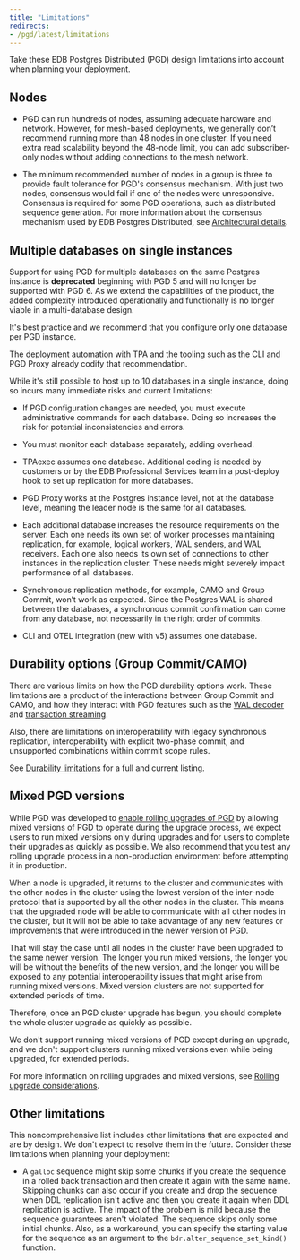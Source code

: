 ```yaml
---
title: "Limitations"
redirects:
- /pgd/latest/limitations
---
```


Take these EDB Postgres Distributed (PGD) design limitations
into account when planning your deployment.

## Nodes

- PGD can run hundreds of nodes, assuming adequate hardware and network. However,
    for mesh-based deployments, we generally don’t recommend running more than 48
    nodes in one cluster. If you need extra read scalability beyond the 48-node
    limit, you can add subscriber-only nodes without adding connections to the
    mesh network.

- The minimum recommended number of nodes in a group is three to provide fault
    tolerance for PGD's consensus mechanism. With just two nodes, consensus would
    fail if one of the nodes were unresponsive. Consensus is required for some PGD
    operations, such as distributed sequence generation. For more information about
    the consensus mechanism used by EDB Postgres Distributed, see [Architectural
    details](architectures/#architecture-details).

## Multiple databases on single instances

Support for using PGD for multiple databases on the same Postgres instance is
**deprecated** beginning with PGD 5 and will no longer be supported with PGD 6. As
we extend the capabilities of the product, the added complexity introduced
operationally and functionally is no longer viable in a multi-database design.

It's best practice and we recommend that you configure only one database per PGD instance. 

The deployment automation with TPA and the tooling such as the CLI
and PGD Proxy already codify that recommendation. 

While it's still possible to host up to 10 databases in a single instance,
doing so incurs many immediate risks and current limitations:

-   If PGD configuration changes are needed, you must execute administrative commands 
    for each database. Doing so increases the risk for potential
    inconsistencies and errors.

-   You must monitor each database separately, adding overhead.

-   TPAexec assumes one database. Additional coding is needed by customers or by the EDB Professional Services team
    in a post-deploy hook to set up replication for more databases.

-   PGD Proxy works at the Postgres instance level, not at the database level,
    meaning the leader node is the same for all databases.

-   Each additional database increases the resource requirements on the server.
    Each one needs its own set of worker processes maintaining replication, for example,
    logical workers, WAL senders, and WAL receivers. Each one also needs its own
    set of connections to other instances in the replication cluster. These needs might
    severely impact performance of all databases.

-   Synchronous replication methods, for example, CAMO and Group Commit, won’t work as
    expected. Since the Postgres WAL is shared between the databases, a
    synchronous commit confirmation can come from any database, not necessarily in
    the right order of commits.

-   CLI and OTEL integration (new with v5) assumes one database. 

## Durability options (Group Commit/CAMO)

There are various limits on how the PGD durability options work. 
These limitations are a product of the interactions between Group Commit and CAMO, and how they interact with PGD features such as the [WAL decoder](../decoding_worker/) and  [transaction streaming](../transaction-streaming/).

Also, there are limitations on interoperability with legacy synchronous replication,
interoperability with explicit two-phase commit, and unsupported combinations
within commit scope rules. 

See [Durability limitations](/pgd/latest/commit-scopes/limitations/) for a full
and current listing.

## Mixed PGD versions

While PGD was developed to [enable rolling upgrades of
PGD](/pgd/latest/upgrades) by allowing mixed versions of PGD to operate during
the upgrade process, we expect users to run mixed versions only during upgrades
and for users to complete their upgrades as quickly as possible. We also
recommend that you test any rolling upgrade process in a non-production
environment before attempting it in production.

When a node is upgraded, it returns to the cluster and communicates with the
other nodes in the cluster using the lowest version of the inter-node protocol
that is supported by all the other nodes in the cluster. This means that the
upgraded node will be able to communicate with all other nodes in the cluster,
but it will not be able to take advantage of any new features or improvements
that were introduced in the newer version of PGD. 

That will stay the case until all nodes in the cluster have been upgraded to the
same newer version.  The longer you run mixed versions, the longer you will be
without the benefits of the new version, and the longer you will be exposed to
any potential interoperability issues that might arise from running mixed
versions. Mixed version clusters are not supported for extended periods of time.

Therefore, once an PGD cluster upgrade has begun, you should complete the whole
cluster upgrade as quickly as possible.

We don't support running mixed versions of PGD except during an upgrade, and we don't support clusters running mixed versions even while being upgraded, for extended periods.

For more information on rolling upgrades and mixed versions, see [Rolling upgrade considerations](/pgd/latest/upgrades/manual_overview#rolling-upgrade-considerations).

## Other limitations

This noncomprehensive list includes other limitations that are expected and
are by design. We don't expect to resolve them in the future. 
Consider these limitations when planning your deployment:

-   A `galloc` sequence might skip some chunks if you create the sequence in a
    rolled back transaction and then create it again with the same name. Skipping chunks can
    also occur if you create and drop the sequence when DDL replication isn't active
    and then you create it again when DDL replication is active. The impact of
    the problem is mild because the sequence guarantees aren't violated. The
    sequence skips only some initial chunks. Also, as a workaround, you can
    specify the starting value for the sequence as an argument to the
    `bdr.alter_sequence_set_kind()` function.
